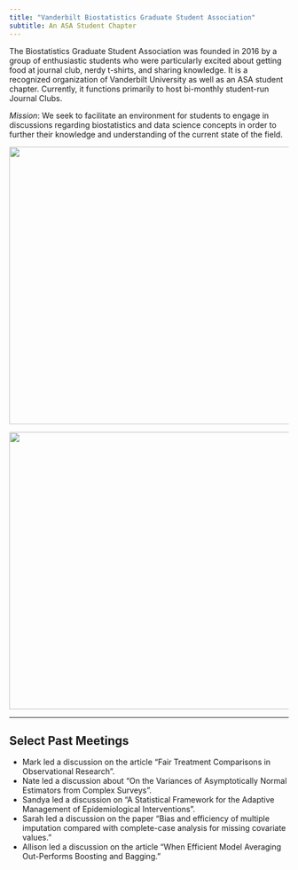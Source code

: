 ```yaml
---
title: "Vanderbilt Biostatistics Graduate Student Association"
subtitle: An ASA Student Chapter
---
```


The Biostatistics Graduate Student Association was founded in 2016 by a group of enthusiastic students who were particularly excited about getting food at journal club, nerdy t-shirts, and sharing knowledge. It is a recognized organization of Vanderbilt University as well as an ASA student chapter. Currently, it functions primarily to host bi-monthly student-run Journal Clubs. 

*Mission*:
We seek to facilitate an environment for students to engage in discussions regarding biostatistics and data science concepts in order to further their knowledge and understanding of the current state of the field.

<center>
<img src="http://phdcomics.com/comics/archive/phd010908s.gif" height="500px" width="600px" />

<img src="figs/nov-meeting.jpg" height="500px" width="600px" />
</center>

***

## Select Past Meetings

* Mark led a discussion on the article "Fair Treatment Comparisons in Observational Research".
* Nate led a discussion about "On the Variances of Asymptotically Normal Estimators from Complex Surveys”.
* Sandya led a discussion on "A Statistical Framework for the Adaptive Management of Epidemiological Interventions”.
* Sarah led a discussion on the paper "Bias and efficiency of multiple imputation compared with complete-case analysis for missing covariate values.”
* Allison led a discussion on the article "When Efficient Model Averaging Out-Performs Boosting and Bagging.”